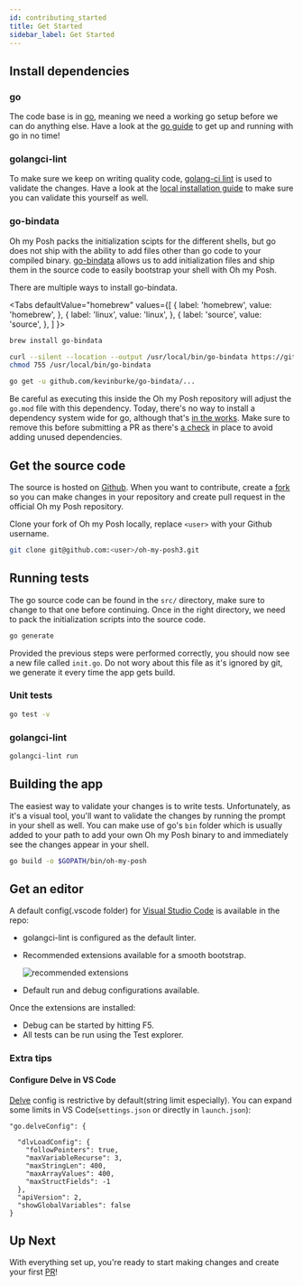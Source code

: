 ```yaml
---
id: contributing_started
title: Get Started
sidebar_label: Get Started
---
```



## Install dependencies

### go

The code base is in [go][go], meaning we need a working go setup before we can do anything else.
Have a look at the [go guide][go-started] to get up and running with go in no time!

### golangci-lint

To make sure we keep on writing quality code, [golang-ci lint][golang-ci-lint] is used to validate the changes.
Have a look at the [local installation guide][golang-ci-lint-local] to make sure you can validate this yourself as well.

### go-bindata

Oh my Posh packs the initialization scipts for the different shells, but go does not ship with the ability to add
files other than go code to your compiled binary. [go-bindata][go-bindata] allows us to add initialization files and
ship them in the source code to easily bootstrap your shell with Oh my Posh.

There are multiple ways to install go-bindata.

<Tabs
  defaultValue="homebrew"
  values={[
    { label: 'homebrew', value: 'homebrew', },
    { label: 'linux', value: 'linux', },
    { label: 'source', value: 'source', },
  ]
}>
<TabItem value="homebrew">

```bash
brew install go-bindata
```

</TabItem>
<TabItem value="linux">

```bash
curl --silent --location --output /usr/local/bin/go-bindata https://github.com/kevinburke/go-bindata/releases/download/v3.11.0/go-bindata-linux-amd64
chmod 755 /usr/local/bin/go-bindata
```

</TabItem>
<TabItem value="source">

```bash
go get -u github.com/kevinburke/go-bindata/...
```

Be careful as executing this inside the Oh my Posh repository will adjust the `go.mod` file with this dependency.
Today, there's no way to install a dependency system wide for go, although that's [in the works][go-global].
Make sure to remove this before submitting a PR as there's [a check][pr-go-mod] in place to avoid adding unused dependencies.

</TabItem>
</Tabs>

## Get the source code

The source is hosted on [Github][omp]. When you want to contribute, create a [fork][gh-fork] so you can make changes in
your repository and create pull request in the official Oh my Posh repository.

Clone your fork of Oh my Posh locally, replace `<user>` with your Github username.

```bash
git clone git@github.com:<user>/oh-my-posh3.git
```

## Running tests

The go source code can be found in the `src/` directory, make sure to change to that one before continuing.
Once in the right directory, we need to pack the initialization scripts into the source code.

```bash
go generate
```

Provided the previous steps were performed correctly, you should now see a new file called `init.go`.
Do not wory about this file as it's ignored by git, we generate it every time the app gets build.

### Unit tests

```bash
go test -v
```

### golangci-lint

```bash
golangci-lint run
```

## Building the app

The easiest way to validate your changes is to write tests. Unfortunately, as it's a visual tool, you'll want to validate
the changes by running the prompt in your shell as well. You can make use of go's `bin` folder which is usually added to
your path to add your own Oh my Posh binary to and immediately see the changes appear in your shell.

```bash
go build -o $GOPATH/bin/oh-my-posh
```

## Get an editor

A default config(.vscode folder) for [Visual Studio Code](https://code.visualstudio.com) is available in the repo:

- golangci-lint is configured as the default linter.
- Recommended extensions available for a smooth bootstrap.

  ![recommended extensions](recommended_extensions.png "Recommended extensions" )
- Default run and debug configurations available.

Once the extensions are installed:

- Debug can be started by hitting F5.
- All tests can be run using the Test explorer.

### Extra tips

#### Configure Delve in VS Code

[Delve](https://github.com/go-delve/delve) config is restrictive by default(string limit especially). You can expand some limits in VS Code(`settings.json` or directly in `launch.json`):
```
"go.delveConfig": {

  "dlvLoadConfig": {
    "followPointers": true,
    "maxVariableRecurse": 3,
    "maxStringLen": 400,
    "maxArrayValues": 400,
    "maxStructFields": -1
  },
  "apiVersion": 2,
  "showGlobalVariables": false
}
```

## Up Next

With everything set up, you're ready to start making changes and create your first [PR][gh-pr]!

[go]: https://golang.org
[go-started]: https://golang.org/doc/install
[golang-ci-lint]: https://golangci-lint.run
[golang-ci-lint-local]: https://golangci-lint.run/usage/install/#local-installation
[go-bindata]: https://github.com/kevinburke/go-bindata/
[go-global]: https://github.com/golang/go/issues/40276
[pr-go-mod]: https://github.com/JanDeDobbeleer/oh-my-posh3/blob/main/.github/workflows/gomod.yml
[gh-pr]: https://github.com/JanDeDobbeleer/oh-my-posh3/pulls
[omp]: https://github.com/JanDeDobbeleer/oh-my-posh3
[gh-fork]: https://guides.github.com/activities/forking/
